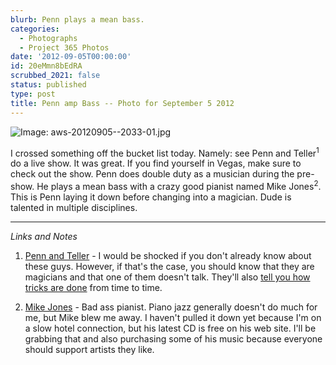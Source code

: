 ```yaml
---
blurb: Penn plays a mean bass.
categories:
  - Photographs
  - Project 365 Photos
date: '2012-09-05T00:00:00'
id: 20eMmn8bEdRA
scrubbed_2021: false
status: published
type: post
title: Penn amp Bass -- Photo for September 5 2012
---
```


![Image: aws-20120905--2033-01.jpg](/aws-20120905--2033-01.jpg)

I crossed something off the bucket list today. Namely: see Penn and Teller<sup>1</sup> do a live show. It was great. If you find yourself in Vegas, make sure to check out the show. Penn does double duty as a musician during the pre-show. He plays a mean bass with a crazy good pianist named Mike Jones<sup>2</sup>. This is Penn laying it down before changing into a magician. Dude is talented in multiple disciplines.

---


_Links and Notes_

1. [Penn and Teller](http://www.pennandteller.com/) - I would be shocked if you don't already know about these guys. However, if that's the case, you should know that they are magicians and that one of them doesn't talk. They'll also [tell you how tricks are done](http://www.youtube.com/watch?v=BPyvAtQYVok) from time to time.

2. [Mike Jones](http://www.jonesjazz.com/) - Bad ass pianist. Piano jazz generally doesn't do much for me, but Mike blew me away. I haven't pulled it down yet because I'm on a slow hotel connection, but his latest CD is free on his web site. I'll be grabbing that and also purchasing some of his music because everyone should support artists they like.
